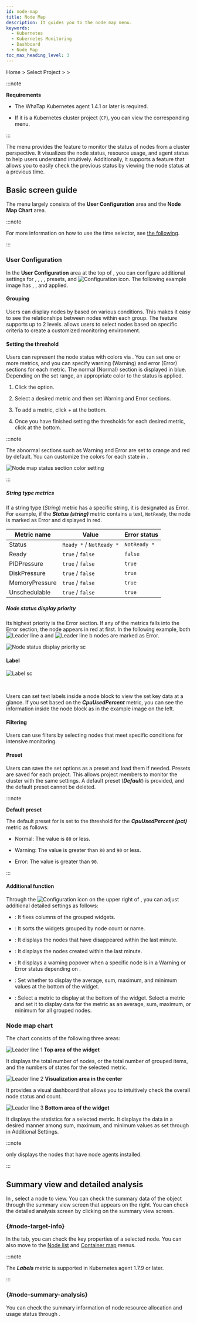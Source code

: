 ```yaml
---
id: node-map
title: Node Map
description: It guides you to the node map menu.
keywords:
  - Kubernetes
  - Kubernetes Monitoring
  - Dashboard
  - Node Map
toc_max_heading_level: 3
---
```


Home &gt; Select Project &gt; <Cmdname sid="side_dashboard" className="uitext" /> &gt; <Cmdname sid="side_nodeMap" className="uitext" />

:::note 

**Requirements**

- The WhaTap Kubernetes agent 1.4.1 or later is required. 

- If it is a Kubernetes cluster project (<code class='my'>CP</code>), you can view the corresponding menu.

:::

The <Cmdname sid="side_nodeMap" className="uitext" /> menu provides the feature to monitor the status of nodes from a cluster perspective. It visualizes the node status, resource usage, and agent status to help users understand intuitively. Additionally, it supports a feature that allows you to easily check the previous status by viewing the node status at a previous time.

<ImgLang img='k8s-node-map.png' />

## Basic screen guide

The <Cmdname sid="side_nodeMap" className="uitext" /> menu largely consists of the **User Configuration** area and the **Node Map Chart** area.

:::note 

For more information on how to use the time selector, see [the following](usage-ui#timeselector).

:::

### User Configuration

In the **User Configuration** area at the top of <Cmdname sid="side_nodeMap" className="uitext" />, you can configure additional settings for <Cmdname sid="groupby" className="uitext" />, <Cmdname sid="TTL08456" className="uitext" />, <Cmdname sid="label" className="uitext" />, <Cmdname sid="filter" className="uitext" />, presets, and ![Configuration icon](/img/ic-setting.svg). The following example image has <Cmdname sid="groupby" className="uitext" />, <Cmdname sid="TTL08456" className="uitext" />, and <Cmdname sid="label" className="uitext" /> applied.

<ImgLang img='k8s-node-map-custom.png' desc='Node map custom settings' />

#### Grouping

Users can display nodes by <Cmdname sid="groupby" className="uitext" /> based on various conditions. This makes it easy to see the relationships between nodes within each group. The <Cmdname sid="groupby" className="uitext" /> feature supports up to 2 levels. <Cmdname sid="side_nodeMap" className="uitext" /> <Cmdname sid="groupby" className="uitext" /> allows users to select nodes based on specific criteria to create a customized monitoring environment.

#### Setting the threshold

Users can represent the node status with colors via <Cmdname sid="TTL08456" className="uitext" />. You can set one or more metrics, and you can specify warning (<span class='slow'>Warning</span>) and error (<span class='vslow'>Error</span>) sections for each metric. The normal (<span class='normal'>Normal</span>) section is displayed in <span class='normal'>blue</span>. Depending on the set range, an appropriate color to the status is applied. 

1. Click the <Cmdname sid="TTL08456" className="uitext" /> option.

2. Select a desired metric and then set <span class='slow'>Warning</span> and <span class='vslow'>Error</span> sections. 

3. To add a metric, click <UI>+</UI> <Cmdname sid="BTN08454" className="uitext" /> at the bottom. 

4. Once you have finished setting the thresholds for each desired metric, click <Cmdname sid="save" className="uitext" /> at the bottom. 

:::note 

The abnormal sections such as <span class='slow'>Warning</span> and <span class='vslow'>Error</span> are set to <span class='slow'>orange</span> and <span class='vslow'>red</span> by default. You can customize the colors for each state in <Cmdname sid="TTL08456" className="uitext" />.

![Node map status section color setting](/img/k8s-node-map-custom-color.png)

:::

##### String type metrics

If a string type (*String*) metric has a specific string, it is designated as <span class='vslow'>Error</span>. For example, if the ***Status (string)*** metric contains a text, `NotReady`, the node is marked as <span class='vslow'>Error</span> and displayed in <span class='vslow'>red</span>.

| Metric name          | Value                    | Error status |
| -------------------- | ------------------------ | ------------ |
| Status               | `Ready *` / `NotReady *` | `NotReady *` |
| Ready                | `true` / `false`         | `false`      |
| PIDPressure          | `true` / `false`         | `true`       |
| DiskPressure         | `true` / `false`         | `true`       |
| MemoryPressure       | `true` / `false`         | `true`       |
| Unschedulable        | `true` / `false`         | `true`       |

##### Node status display priority

Its highest priority is the <span class='vslow'>Error</span> section. If any of the metrics falls into the <span class='vslow'>Error</span> section, the node appears in <span class='vslow'>red</span> at first. In the following example, both ![Leader line a](/img/char-a.svg) and ![Leader line b](/img/char-b.svg) nodes are marked as <span class='vslow'>Error</span>. 

![Node status display priority sc](/img/k8s-node-map-custom-err-col.png)

#### Label

<Columns>

<Column className="text--left width--20">

![Label sc](/img/k8s-node-map-label.png)

</Column>

<Column className="text--left">

<br/>

Users can set text labels inside a node block to view the set key data at a glance. If you set <Cmdname sid="label" className="uitext" /> based on the ***CpuUsedPercent*** metric, you can see the information inside the node block as in the example image on the left. 

</Column>

</Columns>

#### Filtering

Users can use filters by selecting nodes that meet specific conditions for intensive monitoring.

#### Preset

Users can save the set options as a preset and load them if needed. Presets are saved for each project. This allows project members to monitor the cluster with the same settings. A default preset (***Default***) is provided, and the default preset cannot be deleted. 

:::note 

**Default preset**

The default preset for <Cmdname sid="side_nodeMap" className="uitext" /> is set to the threshold for the ***CpuUsedPercent (pct)*** metric as follows:

- <span class='normal'>Normal</span>: The value is `80` or less.

- <span class='slow'>Warning</span>: The value is greater than `80` and `90` or less.

- <span class='vslow'>Error</span>: The value is greater than `90`.

:::

#### Additional function

Through the ![Configuration icon](/img/ic-setting.svg) on the upper right of <Cmdname sid="side_nodeMap" className="uitext" />, you can adjust additional detailed settings as follows:

<ImgLang img='k8s-node-map-addtional-settings.png' desc='Node map additional settings' />

- <Cmdname sid="layout" className="uitext" />: It fixes columns of the grouped widgets.

- <Cmdname sid="TTL07772" className="uitext" />: It sorts the widgets grouped by node count or name.

- <Cmdname sid="ITM06977" className="uitext" type="node" />: It displays the nodes that have disappeared within the last minute.

- <Cmdname sid="ITM07792" className="uitext" type="node" />: It displays the nodes created within the last minute.

- <Cmdname sid="BTN08458" className="uitext" />: It displays a warning popover when a specific node is in a <span class='slow'>Warning</span> or <span class='vslow'>Error</span> status depending on <Cmdname sid="TTL08456" className="uitext" />.

- <Cmdname sid="BTN08459" className="uitext" />: Set whether to display the average, sum, maximum, and minimum values ​​at the bottom of the widget.

- <Cmdname sid="BTN08460" className="uitext" />: Select a metric to display at the bottom of the widget. Select a metric and set it to display data for the metric as an average, sum, maximum, or minimum for all grouped nodes.

### Node map chart

The <Cmdname sid="side_nodeMap" className="uitext" /> chart consists of the following three areas:

<ImgLang img='k8s-node-map-chart.png' />

![Leader line 1](/img/number-01.png) **Top area of the widget** 

  It displays the total number of nodes, or the total number of grouped items, and the numbers of states for the selected metric. 

![Leader line 2](/img/number-02.png) **Visualization area in the center** 

  It provides a visual dashboard that allows you to intuitively check the overall node status and count. 

![Leader line 3](/img/number-03.png) **Bottom area of the widget** 

  It displays the statistics for a selected metric. It displays the data in a desired manner among sum, maximum, and minimum values ​​as set through <Cmdname sid="BTN08460" className="uitext" /> in Additional Settings. 

:::note 

<Cmdname sid="side_nodeMap" className="uitext" /> only displays the nodes that have node agents installed.

:::

## Summary view and detailed analysis

In <Cmdname sid="side_nodeMap" className="uitext" />, select a node to view. You can check the summary data of the object through the summary view screen that appears on the right. You can check the detailed analysis screen by clicking <Cmdname sid="BTN07712" className="uitext" /> on the summary view screen.

<ImgLang img='k8s-node-map-summary.png' />

### <Cmdname sid="TTL06782" className="uitext" />{#node-target-info}

In the <Cmdname sid="TTL06782" className="uitext" /> tab, you can check the key properties of a selected node. You can also move to the [Node list](resource-node-list) and [Container map](container-map) menus.

:::note 

The ***Labels*** metric is supported in Kubernetes agent 1.7.9 or later.

:::

### <Cmdname sid="TTL08317" className="uitext" type="node" /> {#node-summary-analysis}

You can check the summary information of node resource allocation and usage status through <Cmdname sid="TTL08317" className="uitext" type="node" />.


<NodeSummary />


<K8snodedt />
